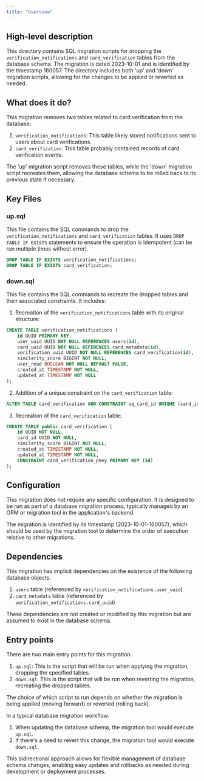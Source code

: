 ```yaml
---
title: "Overview"
---
```


## High-level description
This directory contains SQL migration scripts for dropping the `verification_notifications` and `card_verification` tables from the database schema. The migration is dated 2023-10-01 and is identified by the timestamp 160057. The directory includes both 'up' and 'down' migration scripts, allowing for the changes to be applied or reverted as needed.

## What does it do?
This migration removes two tables related to card verification from the database:

1. `verification_notifications`: This table likely stored notifications sent to users about card verifications.
2. `card_verification`: This table probably contained records of card verification events.

The 'up' migration script removes these tables, while the 'down' migration script recreates them, allowing the database schema to be rolled back to its previous state if necessary.

## Key Files

### up.sql
This file contains the SQL commands to drop the `verification_notifications` and `card_verification` tables. It uses `DROP TABLE IF EXISTS` statements to ensure the operation is idempotent (can be run multiple times without error).

```sql
DROP TABLE IF EXISTS verification_notifications;
DROP TABLE IF EXISTS card_verification;
```

### down.sql
This file contains the SQL commands to recreate the dropped tables and their associated constraints. It includes:

1. Recreation of the `verification_notifications` table with its original structure:

```sql
CREATE TABLE verification_notifications (
    id UUID PRIMARY KEY,
    user_uuid UUID NOT NULL REFERENCES users(id),
    card_uuid UUID NOT NULL REFERENCES card_metadata(id),
    verification_uuid UUID NOT NULL REFERENCES card_verification(id),
    similarity_score BIGINT NOT NULL,
    user_read BOOLEAN NOT NULL DEFAULT FALSE,
    created_at TIMESTAMP NOT NULL,
    updated_at TIMESTAMP NOT NULL
);
```

2. Addition of a unique constraint on the `card_verification` table:

```sql
ALTER TABLE card_verification ADD CONSTRAINT uq_card_id UNIQUE (card_id);
```

3. Recreation of the `card_verification` table:

```sql
CREATE TABLE public.card_verification (
    id UUID NOT NULL,
    card_id UUID NOT NULL,
    similarity_score BIGINT NOT NULL,
    created_at TIMESTAMP NOT NULL,
    updated_at TIMESTAMP NOT NULL,
    CONSTRAINT card_verification_pkey PRIMARY KEY (id)
);
```

## Configuration
This migration does not require any specific configuration. It is designed to be run as part of a database migration process, typically managed by an ORM or migration tool in the application's backend.

The migration is identified by its timestamp (2023-10-01-160057), which should be used by the migration tool to determine the order of execution relative to other migrations.

## Dependencies
This migration has implicit dependencies on the existence of the following database objects:

1. `users` table (referenced by `verification_notifications.user_uuid`)
2. `card_metadata` table (referenced by `verification_notifications.card_uuid`)

These dependencies are not created or modified by this migration but are assumed to exist in the database schema.

## Entry points
There are two main entry points for this migration:

1. `up.sql`: This is the script that will be run when applying the migration, dropping the specified tables.
2. `down.sql`: This is the script that will be run when reverting the migration, recreating the dropped tables.

The choice of which script to run depends on whether the migration is being applied (moving forward) or reverted (rolling back).

In a typical database migration workflow:
1. When updating the database schema, the migration tool would execute `up.sql`.
2. If there's a need to revert this change, the migration tool would execute `down.sql`.

This bidirectional approach allows for flexible management of database schema changes, enabling easy updates and rollbacks as needed during development or deployment processes.